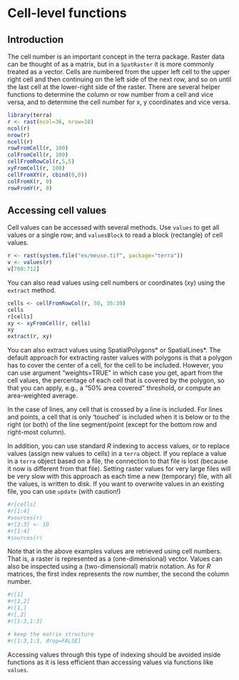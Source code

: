 # Cell-level functions

## Introduction

The cell number is an important concept in the terra package. Raster data can be thought of as a matrix, but in a `SpatRaster` it is more commonly treated as a vector. Cells are numbered from the upper left cell to the upper right cell and then continuing on the left side of the next row, and so on until the last cell at the lower-right side of the raster. There are several helper functions to determine the column or row number from a cell and vice versa, and to determine the cell number for x, y coordinates and vice versa.

```r
library(terra)
r <- rast(ncol=36, nrow=18)
ncol(r)
nrow(r)
ncell(r)
rowFromCell(r, 100)
colFromCell(r, 100)
cellFromRowCol(r,5,5)
xyFromCell(r, 100)
cellFromXY(r, cbind(0,0))
colFromX(r, 0)
rowFromY(r, 0)
```


## Accessing cell values

Cell values can be accessed with several methods. Use `values` to get all values or a single row; and `valuesBlock` to read a block (rectangle) of cell values. 

```r
r <- rast(system.file("ex/meuse.tif", package="terra"))
v <- values(r)
v[708:712]
```


You can also read values using cell numbers or coordinates (xy) using the `extract` method.

```r
cells <- cellFromRowCol(r, 50, 35:39)
cells
r[cells]
xy <- xyFromCell(r, cells)
xy
extract(r, xy)
```


You can also extract values using SpatialPolygons* or SpatialLines*. The default approach for extracting raster values with polygons is that a polygon has to cover the center of a cell, for the cell to be included. However, you can use argument "weights=TRUE" in which case you get, apart from the cell values, the percentage of each cell that is covered by the polygon, so that you can apply, e.g., a "50% area covered" threshold, or compute an area-weighted average.

In the case of lines, any cell that is crossed by a line is included. For lines and points, a cell that is only 'touched' is included when it is below or to the right (or both) of the line segment/point (except for the bottom row and right-most column).

In addition, you can use standard *R* indexing to access values, or to replace values (assign new values to cells) in a `terra` object. If you replace a value in a `terra` object based on a file, the connection to that file is lost (because it now is different from that file). Setting raster values for very large files will be very slow with this approach as each time a new (temporary) file, with all the values, is written to disk. If you want to overwrite values in an existing file, you can use `update` (with caution!)

```r
#r[cells] 
#r[1:4]
#sources(r)
#r[2:3] <- 10
#r[1:4]
#sources(r)
```

Note that in the above examples values are retrieved using cell numbers. That is, a raster is represented as a (one-dimensional) vector. Values can also be inspected using a (two-dimensional) matrix notation. As for *R* matrices, the first index represents the row number, the second the column number.

```r
#r[1]
#r[2,2]
#r[1,]
#r[,2]
#r[1:3,1:3]

# keep the matrix structure
#r[1:3,1:3, drop=FALSE]
```

Accessing values through this type of indexing should be avoided inside functions as it is less efficient than accessing values via functions like `values`. 

